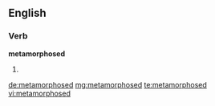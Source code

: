 ==English==

===Verb===
'''metamorphosed'''

# {{past of|[[metamorphose]]}}

[[de:metamorphosed]]
[[mg:metamorphosed]]
[[te:metamorphosed]]
[[vi:metamorphosed]]